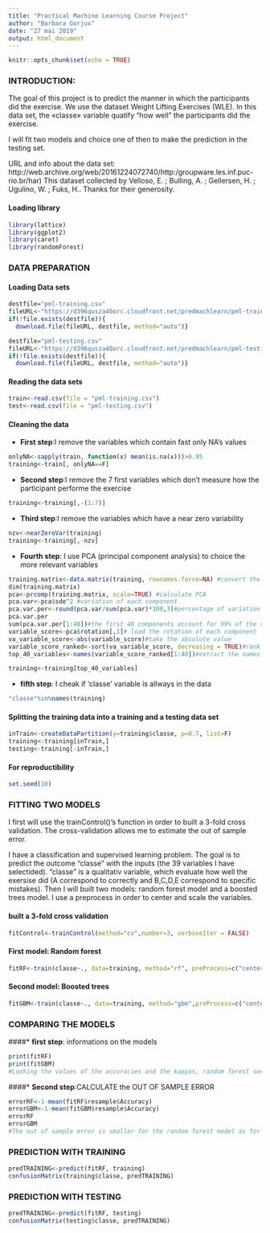 ```yaml
---
title: "Practical Machine Learning Course Project"
author: "Barbara Gorjux"
date: "27 mai 2019"
output: html_document
---
```


```r
knitr::opts_chunk$set(echo = TRUE)
```

### **INTRODUCTION:**
The goal of this project is to predict the manner in which the participants did the exercise. We use the dataset Weight Lifting Exercises (WLE). In this data set, the «classe» variable quatify "how well" the participants did the exercise. 

I will fit two models and choice one of then to make the prediction in the testing set.

URL and info about the data set:
 http://web.archive.org/web/20161224072740/http:/groupware.les.inf.puc-rio.br/har)
This dataset collected by Velloso, E. ; Bulling, A. ; Gellersen, H. ; Ugulino, W. ; Fuks, H.. Thanks for their generosity.

#### **Loading library**
```r
library(lattice)
library(ggplot2)
library(caret)
library(randomForest)

```
### **DATA PREPARATION**
#### **Loading Data sets**
```r
destfile="pml-training.csv"
fileURL<-"https://d396qusza40orc.cloudfront.net/predmachlearn/pml-training.csv"
if(!file.exists(destfile)){
  download.file(fileURL, destfile, method="auto")}

destfile="pml-testing.csv"
fileURL<-"https://d396qusza40orc.cloudfront.net/predmachlearn/pml-testing.csv"
if(!file.exists(destfile)){
  download.file(fileURL, destfile, method="auto")}
```
#### **Reading the data sets**
```r
train<-read.csv(file = "pml-training.csv")
test<-read.csv(file = "pml-testing.csv")

```
#### **Cleaning the data**

* **First step**:I remove the variables which contain fast only NA's values 
```r
onlyNA<-sapply(train, function(x) mean(is.na(x)))>0.95
training<-train[, onlyNA==F]

```

* **Second step**:I remove the 7 first variables which don't measure how the participant performe the exercise
```r
training<-training[,-(1:7)]
```

* **Third step**:I remove the variables which have a near zero variability
```r
nzv<-nearZeroVar(training)
training<-training[,-nzv]
```

* **Fourth step**: I use PCA (principal component analysis) to choice the more relevant variables
```r
training.matrix<-data.matrix(training, rownames.force=NA) #convert the data frame into a matrix
dim(training.matrix)
pca<-prcomp(training.matrix, scale=TRUE) #calculate PCA
pca.var<-pca$sde^2 #variation of each component
pca.var.per<-round(pca.var/sum(pca.var)*100,3)#percentage of variation
pca.var.per 
sum(pca.var.per[1:40])#the first 40 components account for 99% of the variation
variable_score<-pca$rotation[,1]# load the rotation of each component
va_variable_score<-abs(variable_score)#take the absolute value
variable_score_ranked<-sort(va_variable_score, decreasing = TRUE)#rank the component
top_40_variables<-names(variable_score_ranked[1:40])#extract the names of the 40 best variables

training<-training[top_40_variables]
```
* **fifth step**: I cheak if 'classe' variable is allways in the data
```r
"classe"%in%names(training)
```
#### **Splitting the training data into a training and a testing data set**
```r
inTrain<-createDataPartition(y=training$classe, p=0.7, list=F)
training<-training[inTrain,]
testing<-training[-inTrain,]

```
#### **For reproductibility**
```r
set.seed(10)
```

### **FITTING TWO MODELS**

I first will use the trainControl()'s function in order to built a 3-fold cross validation. The cross-validation allows me to estimate the out of sample error. 

I have a classification and supervised learning problem. The goal is to predict the outcome "classe" with the inputs (the 39 variables I have selectided). "classe" is a qualitativ variable, which evaluate how well the exersise did (A correspond to correctly and B,C,D,E correspond to specific mistakes). Then I will built two models: random forest model and a boosted trees model. I use a preprocess in order to center and scale the variables.

#### **built a 3-fold cross validation**
```r
fitControl<-trainControl(method="cv",number=3, verboseIter = FALSE)

```

#### **First model: Random forest**
```r
fitRF<-train(classe~., data=training, method="rf", preProcess=c("center", "scale"), trControl=fitControl)
```

#### **Second model: Boosted trees**
```r
fitGBM<-train(classe~., data=training, method="gbm",preProcess=c("center", "scale"), trControl=fitControl, verbose=FALSE)

```

### **COMPARING THE MODELS** 
####* **first step**: informations on the models
```r
print(fitRF)
print(fitGBM)
#Looking the values of the accuracies and the kappas, random forest seems to be a better model than boosted trees.
```
####* **Second step**:CALCULATE the OUT OF SAMPLE ERROR
```r
errorRF<-1-mean(fitRF$resample$Accuracy)
errorGBM<-1-mean(fitGBM$resample$Accuracy)
errorRF
errorGBM
#The out of sample error is smaller for the random forest model as for the boosted trees. I choice the random forest model.
```

### **PREDICTION WITH TRAINING**
```r
predTRAINING<-predict(fitRF, training)
confusionMatrix(training$classe, predTRAINING)
```

### **PREDICTION WITH TESTING**
```r
predTRAINING<-predict(fitRF, testing)
confusionMatrix(testing$classe, predTRAINING)

```




